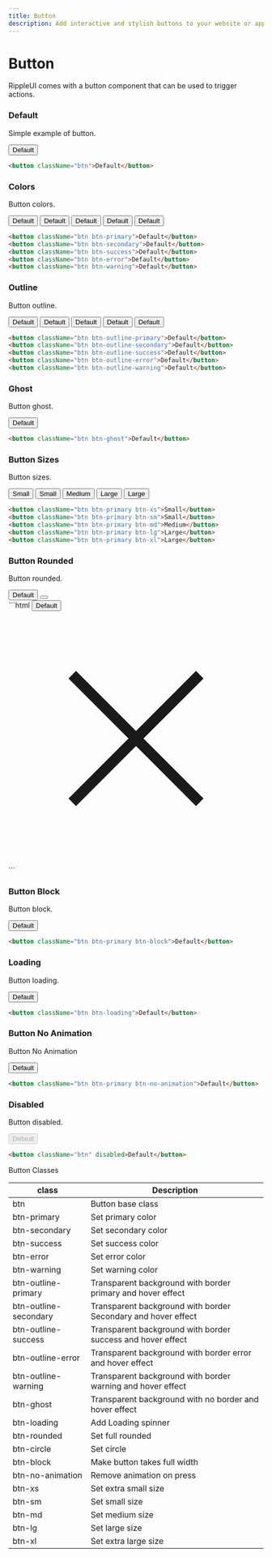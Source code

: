 ```yaml
---
title: Button
description: Add interactive and stylish buttons to your website or application with our customizable buttons.
---
```


# Button

RippleUI comes with a button component that can be used to trigger actions.

### Default

Simple example of button.

<button className="btn">Default</button>

```html
<button className="btn">Default</button>
```

### Colors

Button colors.

<div className="flex flex-wrap gap-2">
  <button className="btn btn-primary">Default</button>
  <button className="btn btn-secondary">Default</button>
  <button className="btn btn-success">Default</button>
  <button className="btn btn-error">Default</button>
  <button className="btn btn-warning">Default</button>
</div>

```html
<button className="btn btn-primary">Default</button>
<button className="btn btn-secondary">Default</button>
<button className="btn btn-success">Default</button>
<button className="btn btn-error">Default</button>
<button className="btn btn-warning">Default</button>
```

### Outline

Button outline.

<div className="flex flex-wrap gap-2">
  <button className="btn btn-outline-primary">Default</button>
  <button className="btn btn-outline-secondary">Default</button>
  <button className="btn btn-outline-success">Default</button>
  <button className="btn btn-outline-error">Default</button>
  <button className="btn btn-outline-warning">Default</button>
</div>

```html
<button className="btn btn-outline-primary">Default</button>
<button className="btn btn-outline-secondary">Default</button>
<button className="btn btn-outline-success">Default</button>
<button className="btn btn-outline-error">Default</button>
<button className="btn btn-outline-warning">Default</button>
```

### Ghost

Button ghost.

<button className="btn btn-ghost">Default</button>

```html
<button className="btn btn-ghost">Default</button>
```

### Button Sizes

Button sizes.

<div className="flex gap-2 flex-wrap">
<button className="btn btn-primary btn-xs">Small</button>
<button className="btn btn-primary btn-sm">Small</button>
<button className="btn btn-primary btn-md">Medium</button>
<button className="btn btn-primary btn-lg">Large</button>
<button className="btn btn-primary btn-xl">Large</button>
</div>

```html
<button className="btn btn-primary btn-xs">Small</button>
<button className="btn btn-primary btn-sm">Small</button>
<button className="btn btn-primary btn-md">Medium</button>
<button className="btn btn-primary btn-lg">Large</button>
<button className="btn btn-primary btn-xl">Large</button>
```

### Button Rounded

Button rounded.
<div className="flex gap-3">
<button className="btn-rounded btn btn-primary">Default</button>
<button className="btn btn-circle">
  <svg
    xmlns="http://www.w3.org/2000/svg"
    className="h-6 w-6"
    fill="none"
    viewBox="0 0 24 24"
    stroke="currentColor"
  >
    <path
      strokeLinecap="round"
      strokeLinejoin="round"
      strokeWidth="2"
      d="M6 18L18 6M6 6l12 12"
    />
  </svg>
</button>
</div>
```html
<button className="btn-rounded btn btn-primary">Default</button>
<svg
  xmlns="http://www.w3.org/2000/svg"
  class="h-6 w-6"
  fill="none"
  viewBox="0 0 24 24"
  stroke="currentColor"
>
  <path
    strokeLinecap="round"
    strokeLinejoin="round"
    strokeWidth="2"
    d="M6 18L18 6M6 6l12 12"
  />
</svg>
```

### Button Block

Button block.

<button className="btn btn-primary btn-block ">Default</button>

```html
<button className="btn btn-primary btn-block">Default</button>
```

### Loading

Button loading.

<button className="btn btn-loading">Default</button>

```html
<button className="btn btn-loading">Default</button>
```

### Button No Animation

Button No Animation

<button className="btn btn-primary btn-no-animation">Default</button>

```html
<button className="btn btn-primary btn-no-animation">Default</button>
```

### Disabled

Button disabled.

<button className="btn" disabled>Default</button>

```html
<button className="btn" disabled>Default</button>
```

<Attributes >
<Attributes.Title>Button Classes</Attributes.Title>

| class                 | Description                                                   |
| --------------------- | ------------------------------------------------------------- |
| btn                   | Button base class                                             |
| btn-primary           | Set primary color                                             |
| btn-secondary         | Set secondary color                                           |
| btn-success           | Set success color                                             |
| btn-error             | Set error color                                               |
| btn-warning           | Set warning color                                             |
| btn-outline-primary   | Transparent background with border primary and hover effect   |
| btn-outline-secondary | Transparent background with border Secondary and hover effect |
| btn-outline-success   | Transparent background with border success and hover effect   |
| btn-outline-error     | Transparent background with border error and hover effect     |
| btn-outline-warning   | Transparent background with border warning and hover effect   |
| btn-ghost             | Transparent background with no border and hover effect        |
| btn-loading           | Add Loading spinner                                           |
| btn-rounded           | Set full rounded                                              |
| btn-circle            | Set circle                                                    |
| btn-block             | Make button takes full width                                  |
| btn-no-animation      | Remove animation on press                                     |
| btn-xs                | Set extra small size                                          |
| btn-sm                | Set small size                                                |
| btn-md                | Set medium size                                               |
| btn-lg                | Set large size                                                |
| btn-xl                | Set extra large size                                          |

</Attributes>

<LinkRedirect
  contentLeft="Get Started - Theme"
  hrefLeft="/docs/get-started/theme"
  contentRight="Input"
  hrefRight="/docs/components/input"
/>
